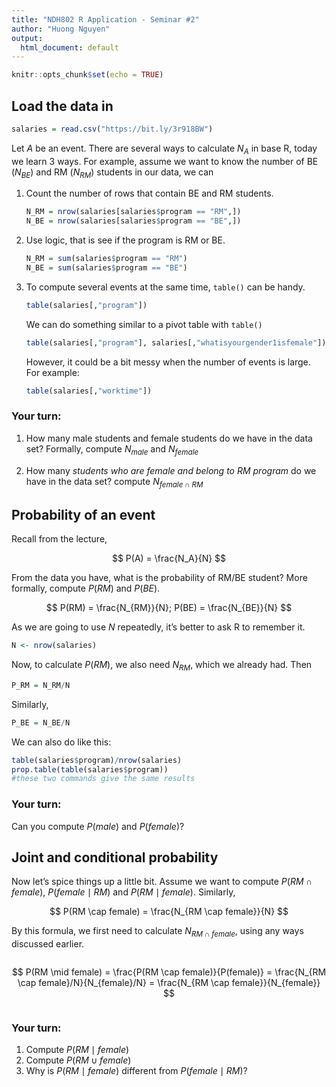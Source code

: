```yaml
---
title: "NDH802 R Application - Seminar #2"
author: "Huong Nguyen"
output:
  html_document: default
---
```


```r
knitr::opts_chunk$set(echo = TRUE)
```

## Load the data in

```r
salaries = read.csv("https://bit.ly/3r918BW")
```

Let $A$ be an event. There are several ways to calculate $N_A$ in base R, today we learn 3 ways. For example, assume we want to know the number of BE ($N_{BE}$) and RM ($N_{RM}$) students in our data, we can

1.  Count the number of rows that contain BE and RM students.

    ```r
    N_RM = nrow(salaries[salaries$program == "RM",])
    N_BE = nrow(salaries[salaries$program == "BE",])
    ```

2.  Use logic, that is see if the program is RM or BE.

    ```r
    N_RM = sum(salaries$program == "RM")
    N_BE = sum(salaries$program == "BE")
    ```

3.  To compute several events at the same time, `table()` can be handy.

    ```r
    table(salaries[,"program"])
    ```

    We can do something similar to a pivot table with `table()`

    ```r
    table(salaries[,"program"], salaries[,"whatisyourgender1isfemale"])
    ```

    However, it could be a bit messy when the number of events is large. For example:

    ```r
    table(salaries[,"worktime"])
    ```

### Your turn:

(1) How many male students and female students do we have in the data set? Formally, compute $N_{male}$ and $N_{female}$

(2) How many *students who are female and belong to RM program* do we have in the data set? compute $N_{female \cap RM}$

## Probability of an event

Recall from the lecture,

$$
P(A) = \frac{N_A}{N}
$$

From the data you have, what is the probability of RM/BE student? More formally, compute $P(RM)$ and $P(BE)$.

$$
P(RM) = \frac{N_{RM}}{N}; P(BE) = \frac{N_{BE}}{N}
$$

As we are going to use $N$ repeatedly, it's better to ask R to remember it.

```r
N <- nrow(salaries)
```

Now, to calculate $P(RM)$, we also need $N_{RM}$, which we already had. Then

```r
P_RM = N_RM/N
```

Similarly,

```r
P_BE = N_BE/N
```

We can also do like this:

```r
table(salaries$program)/nrow(salaries)
prop.table(table(salaries$program))
#these two commands give the same results
```

### Your turn:

Can you compute $P(male)$ and $P(female)$?

## Joint and conditional probability

Now let's spice things up a little bit. Assume we want to compute $P(RM \cap female)$, $P(female\mid RM)$ and $P(RM \mid female)$. Similarly,

$$
P(RM \cap female) = \frac{N_{RM \cap female}}{N}
$$

By this formula, we first need to calculate $N_{RM \cap female}$, using any ways discussed earlier.

```r

```

$$
P(RM \mid female) = \frac{P(RM \cap female)}{P(female)} = \frac{N_{RM \cap female}/N}{N_{female}/N} = \frac{N_{RM \cap female}}{N_{female}} 
$$

```r

```

### Your turn:

1.  Compute $P(RM \mid female)$
2.  Compute $P(RM \cup female)$
3.  Why is $P(RM \mid female)$ different from $P(female \mid RM)$?
